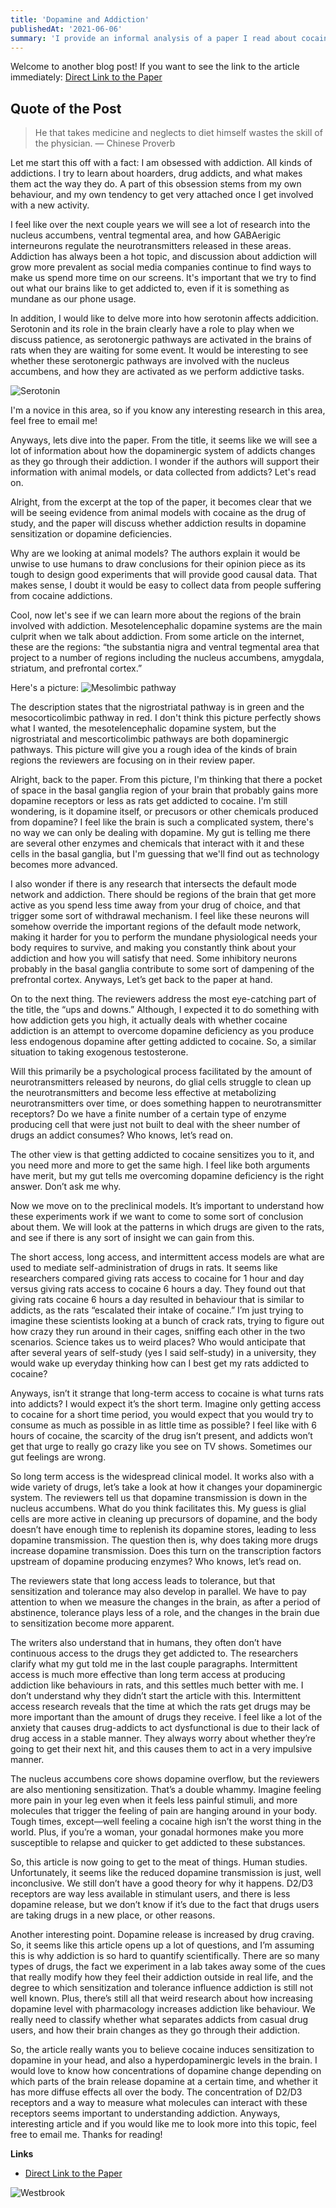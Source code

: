 ```yaml
---
title: 'Dopamine and Addiction'
publishedAt: '2021-06-06'
summary: 'I provide an informal analysis of a paper I read about cocaine and how it affects the dopaminergic system.'
---
```


Welcome to another blog post!
If you want to see the link to the article immediately: [Direct Link to the Paper](https://doi.org/10.1016/j.tins.2021.03.003)

## Quote of the Post
> He that takes medicine and neglects to diet himself wastes the skill of the physician. — Chinese Proverb

Let me start this off with a fact: I am obsessed with addiction. All kinds of addictions. I try to learn about hoarders, drug addicts, and what makes them act the way they do. A part of this obsession stems from my own behaviour, and my own tendency to get very attached once I get involved with a new activity. 

I feel like over the next couple years we will see a lot of research into the nucleus accumbens, ventral tegmental area, and how GABAerigic interneurons regulate the neurotransmitters released in these areas. Addiction has always been a hot topic, and discussion about addiction will grow more prevalent as social media companies continue to find ways to make us spend more time on our screens. It's important that we try to find out what our brains like to get addicted to, even if it is something as mundane as our phone usage.

In addition, I would like to delve more into how serotonin affects addicition. Serotonin and its role in the brain clearly have a role to play when we discuss patience, as serotonergic pathways are activated in the brains of rats when they are waiting for some event. It would be interesting to see whether these serotonergic pathways are involved with the nucleus accumbens, and how they are activated as we perform addictive tasks. 

![Serotonin](/images/serotonin.png)

I'm a novice in this area, so if you know any interesting research in this area, feel free to email me!

Anyways, lets dive into the paper. From the title, it seems like we will see a lot of information about how the dopaminergic system of addicts changes as they go through their addiction. I wonder if the authors will support their information with animal models, or data collected from addicts? Let's read on.

Alright, from the excerpt at the top of the paper, it becomes clear that we will be seeing evidence from animal models with cocaine as the drug of study, and the paper will discuss whether addiction results in dopamine sensitization or dopamine deficiencies. 

Why are we looking at animal models? The authors explain it would be unwise to use humans to draw conclusions for their opinion piece as its tough to design good experiments that will provide good causal data. That makes sense, I doubt it would be easy to collect data from people suffering from cocaine addictions.

Cool, now let's see if we can learn more about the regions of the brain involved with addiction. Mesotelencephalic dopamine systems are the main culprit when we talk about addiction. From some article on the internet, these are the regions: “the substantia nigra and ventral tegmental area that project to a number of regions including the nucleus accumbens, amygdala, striatum, and prefrontal cortex.” 

Here's a picture:
![Mesolimbic pathway](/images/m_pathway.jpg)

The description states that the nigrostriatal pathway is in green and the mesocorticolimbic pathway in red. I don't think this picture perfectly shows what I wanted, the mesotelencephalic dopamine system, but the nigrostriatal and mescorticolimbic pathways are both dopaminergic pathways. This picture will give you a rough idea of the kinds of brain regions the reviewers are focusing on in their review paper.

Alright, back to the paper. From this picture, I'm thinking that there a pocket of space in the basal ganglia region of your brain that probably gains more dopamine receptors or less as rats get addicted to cocaine. I'm still wondering, is it dopamine itself, or precusors or other chemicals produced from dopamine? I feel like the brain is such a complicated system, there's no way we can only be dealing with dopamine. My gut is telling me there are several other enzymes and chemicals that interact with it and these cells in the basal ganglia, but I'm guessing that we'll find out as technology becomes more advanced.

I also wonder if there is any research that intersects the default mode network and addiction. There should be regions of the brain that get more active as you spend less time away from your drug of choice, and that trigger some sort of withdrawal mechanism. I feel like these neurons will somehow override the important regions of the default mode network, making it harder for you to perform the mundane physiological needs your body requires to survive, and making you constantly think about your addiction and how you will satisfy that need. Some inhibitory neurons probably in the basal ganglia contribute to some sort of dampening of the prefrontal cortex. Anyways, Let’s get back to the paper at hand.

On to the next thing. The reviewers address the most eye-catching part of the title, the “ups and downs.” Although, I expected it to do something with how addiction gets you high, it actually deals with whether cocaine addiction is an attempt to overcome dopamine deficiency as you produce less endogenous dopamine after getting addicted to cocaine. So, a similar situation to taking exogenous testosterone.

Will this primarily be a psychological process facilitated by the amount of neurotransmitters released by neurons, do glial cells struggle to clean up the neurotransmitters and become less effective at metabolizing neurotransmitters over time, or does something happen to neurotransmitter receptors? Do we have a finite number of a certain type of enzyme producing cell that were just not built to deal with the sheer number of drugs an addict consumes? Who knows, let’s read on.

The other view is that getting addicted to cocaine sensitizes you to it, and you need more and more to get the same high. I feel like both arguments have merit, but my gut tells me overcoming dopamine deficiency is the right answer. Don’t ask me why.

Now we move on to the preclinical models. It’s important to understand how these experiments work if we want to come to some sort of conclusion about them. We will look at the patterns in which drugs are given to the rats, and see if there is any sort of insight we can gain from this. 

The short access, long access, and intermittent access models are what are used to mediate self-administration of drugs in rats. It seems like researchers compared giving rats access to cocaine for 1 hour and day versus giving rats access to cocaine 6 hours a day. They found out that giving rats cocaine 6 hours a day resulted in behaviour that is similar to addicts, as the rats “escalated their intake of cocaine.” I’m just trying to imagine these scientists looking at a bunch of crack rats, trying to figure out how crazy they run around in their cages, sniffing each other in the two scenarios. Science takes us to weird places? Who would anticipate that after several years of self-study (yes I said self-study) in a university, they would wake up everyday thinking how can I best get my rats addicted to cocaine?

Anyways, isn’t it strange that long-term access to cocaine is what turns rats into addicts? I would expect it’s the short term. Imagine only getting access to cocaine for a short time period, you would expect that you would try to consume as much as possible in as little time as possible? I feel like with 6 hours of cocaine, the scarcity of the drug isn’t present, and addicts won’t get that urge to really go crazy like you see on TV shows. Sometimes our gut feelings are wrong.

So long term access is the widespread clinical model. It works also with a wide variety of drugs, let’s take a look at how it changes your dopaminergic system. The reviewers tell us that dopamine transmission is down in the nucleus accumbens. What do you think facilitates this. My guess is glial cells are more active in cleaning up precursors of dopamine, and the body doesn’t have enough time to replenish its dopamine stores, leading to less dopamine transmission. The question then is, why does taking more drugs increase dopamine transmission. Does this turn on the transcription factors upstream of dopamine producing enzymes? Who knows, let’s read on. 

The reviewers state that long access leads to tolerance, but that sensitization and tolerance may also develop in parallel. We have to pay attention to when we measure the changes in the brain, as after a period of abstinence, tolerance plays less of a role, and the changes in the brain due to sensitization become more apparent.

The writers also understand that in humans, they often don’t have continuous access to the drugs they get addicted to. The researchers clarify what my gut told me in the last couple paragraphs. Intermittent access is much more effective than long term access at producing addiction like behaviours in rats, and this settles much better with me. I don’t understand why they didn’t start the article with this. Intermittent access research reveals that the time at which the rats get drugs may be more important than the amount of drugs they receive. I feel like a lot of the anxiety that causes drug-addicts to act dysfunctional is due to their lack of drug access in a stable manner. They always worry about whether they’re going to get their next hit, and this causes them to act in a very impulsive manner. 

The nucleus accumbens core shows dopamine overflow, but the reviewers are also mentioning sensitization. That’s a double whammy. Imagine feeling more pain in your leg even when it feels less painful stimuli, and more molecules that trigger the feeling of pain are hanging around in your body. Tough times, except—well feeling a cocaine high isn’t the worst thing in the world. Plus, if you’re a woman, your gonadal hormones make you more susceptible to relapse and quicker to get addicted to these substances.

So, this article is now going to get to the meat of things. Human studies. Unfortunately, it seems like the reduced dopamine transmission is just, well inconclusive. We still don’t have a good theory for why it happens. D2/D3 receptors are way less available in stimulant users, and there is less dopamine release, but we don’t know if it’s due to the fact that drugs users are taking drugs in a new place, or other reasons. 

Another interesting point. Dopamine release is increased by drug craving. So, it seems like this article opens up a lot of questions, and I’m assuming this is why addiction is so hard to quantify scientifically. There are so many types of drugs, the fact we experiment in a lab takes away some of the cues that really modify how they feel their addiction outside in real life, and the degree to which sensitization and tolerance influence addiction is still not well known. Plus, there’s still all that weird research about how increasing dopamine level with pharmacology increases addiction like behaviour. We really need to classify whether what separates addicts from casual drug users, and how their brain changes as they go through their addiction. 

So, the article really wants you to believe cocaine induces sensitization to dopamine in your head, and also a hyperdopaminergic levels in the brain. I would love to know how concentrations of dopamine change depending on which parts of the brain release dopamine at a certain time, and whether it has more diffuse effects all over the body. The concentration of D2/D3 receptors and a way to measure what molecules can interact with these receptors seems important to understanding addiction. 
Anyways, interesting article and if you would like me to look more into this topic, feel free to email me. 
Thanks for reading!

**Links**
- [Direct Link to the Paper](https://doi.org/10.1016/j.tins.2021.03.003)

![Westbrook](/images/dancing.gif)
